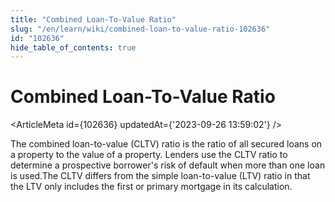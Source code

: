 ```yaml
---
title: "Combined Loan-To-Value Ratio"
slug: "/en/learn/wiki/combined-loan-to-value-ratio-102636"
id: "102636"
hide_table_of_contents: true
---
```



# Combined Loan-To-Value Ratio

<ArticleMeta id={102636} updatedAt={'2023-09-26 13:59:02'} />
<div className='border-solid border-b border-t-0 my-4 border-[var(--ifm-color-gray-300)]' />

The combined loan-to-value (CLTV) ratio is the ratio of all secured loans on a property to the value of a property. Lenders use the CLTV ratio to determine a prospective borrower's risk of default when more than one loan is used.The CLTV differs from the simple loan-to-value (LTV) ratio in that the LTV only includes the first or primary mortgage in its calculation.
